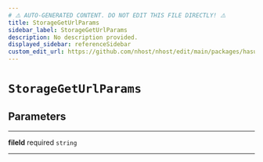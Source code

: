 ```yaml
---
# ⚠️ AUTO-GENERATED CONTENT. DO NOT EDIT THIS FILE DIRECTLY! ⚠️
title: StorageGetUrlParams
sidebar_label: StorageGetUrlParams
description: No description provided.
displayed_sidebar: referenceSidebar
custom_edit_url: https://github.com/nhost/nhost/edit/main/packages/hasura-storage-js/src/utils/types.ts#L12
---
```


# `StorageGetUrlParams`

## Parameters

---

**<span className="parameter-name">fileId</span>** <span className="optional-status">required</span> `string`

---
